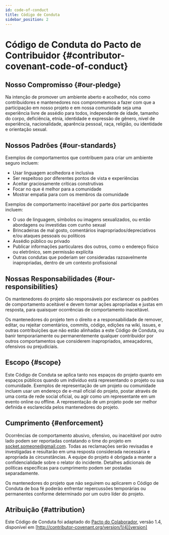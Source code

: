 ```yaml
---
id: code-of-conduct
title: Código de Conduta
sidebar_position: 2
---
```


# Código de Conduta do Pacto de Contribuidor {#contributor-covenant-code-of-conduct}

## Nosso Compromisso {#our-pledge}

Na intenção de promover um ambiente aberto e acolhedor, nós como contribuidores e mantenedores nos comprometemos a fazer com que a participação em nosso projeto e em nossa comunidade seja uma experiência livre de assédio para todos, independente de idade, tamanho do corpo, deficiência, etnia, identidade e expressão de gênero, nível de experiência, nacionalidade, aparência pessoal, raça, religião, ou identidade e orientação sexual.

## Nossos Padrões {#our-standards}

Exemplos de comportamentos que contribuem para criar um ambiente seguro incluem:

- Usar linguagem acolhedora e inclusiva
- Ser respeitoso por diferentes pontos de vista e experiências
- Aceitar graciosamente críticas construtivas
- Focar no que é melhor para a comunidade
- Mostrar empatia para com os membros da comunidade

Exemplos de comportamento inaceitável por parte dos participantes incluem:

- O uso de linguagem, símbolos ou imagens sexualizados, ou então abordagens ou investidas com cunho sexual
- Brincadeiras de mal gosto, comentários inapropriados/depreciativos e/ou ataques pessoais ou políticos
- Assédio público ou privado
- Publicar informações particulares dos outros, como o endereço físico ou eletrônico, sem permissão explícita
- Outras condutas que poderiam ser consideradas razoavelmente inapropriadas, dentro de um contexto profissional

## Nossas Responsabilidades {#our-responsibilities}

Os mantenedores do projeto são responsáveis por esclarecer os padrões de comportamento aceitável e devem tomar ações apropriadas e justas em resposta, para quaisquer ocorrências de comportamento inaceitável.

Os mantenedores do projeto tem o direito e a responsabilidade de remover, editar, ou rejeitar comentários, commits, código, edições na wiki, issues, e outras contribuições que não estão alinhadas a este Código de Conduta, ou banir temporariamente ou permanentemente qualquer contribuidor por outros comportamentos que considerem inapropriados, ameaçadores, ofensivos ou prejudiciais.

## Escopo {#scope}

Este Código de Conduta se aplica tanto nos espaços do projeto quanto em espaços públicos quando um indivíduo está representando o projeto ou sua comunidade. Exemplos de representação de um projeto ou comunidade incluem usar um endereço de e-mail oficial do projeto, postar através de uma conta de rede social oficial, ou agir como um representante em um evento online ou offline. A representação de um projeto pode ser melhor definida e esclarecida pelos mantenedores do projeto.

## Cumprimento {#enforcement}

Ocorrências de comportamento abusivo, ofensivo, ou inaceitável por outro lado podem ser reportadas contatando o time do projeto em socket.someone@gmail.com. Todas as reclamações serão revisadas e investigadas e resultarão em uma resposta considerada necessária e apropriada às circunstâncias. A equipe do projeto é obrigada a manter a confidencialidade sobre o relator do incidente.
Detalhes adicionais de políticas específicas para cumprimento podem ser postadas separadamente.

Os mantenedores do projeto que não seguirem ou aplicarem o Código de Conduta de boa fé poderão enfrentar repercussões temporárias ou permanentes conforme determinado por um outro líder do projeto.

## Atribuição {#attribution}

Este Código de Conduta foi adaptado do [Pacto do Colaborador][homepage], versão 1.4,
disponível em [http://contributor-covenant.org/version/1/4][version]

[homepage]: http://contribuinte-covenant.org
[version]: http://contribuinte-covenant.org/version/1/4/
